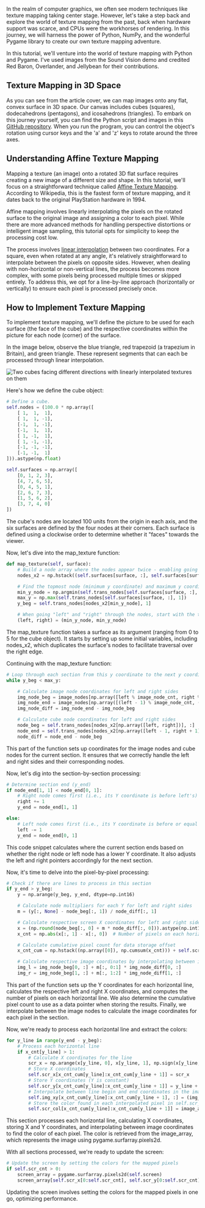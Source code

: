 In the realm of computer graphics, we often see modern techniques like texture mapping taking center stage. However, let's take a step back and explore the world of texture mapping from the past, back when hardware support was scarce, and CPUs were the workhorses of rendering. In this journey, we will harness the power of Python, NumPy, and the wonderful Pygame library to create our own texture mapping adventure.

In this tutorial, we'll venture into the world of texture mapping with Python and Pygame. I've used images from the Sound Vision demo and credited Red Baron, Overlander, and Jellybean for their contributions.

## Texture Mapping in 3D Space

As you can see from the article cover, we can map images onto any flat, convex surface in 3D space. Our canvas includes cubes (squares), dodecahedrons (pentagons), and icosahedrons (triangles). To embark on this journey yourself, you can find the Python script and images in this [GitHub repository](https://github.com/zeque92/RealTime3DwithPython). When you run the program, you can control the object's rotation using cursor keys and the 'a' and 'z' keys to rotate around the three axes.

## Understanding Affine Texture Mapping

Mapping a texture (an image) onto a rotated 3D flat surface requires creating a new image of a different size and shape. In this tutorial, we'll focus on a straightforward technique called [Affine Texture Mapping](https://en.wikipedia.org/wiki/Texture_mapping#Affine_texture_mapping). According to Wikipedia, this is the fastest form of texture mapping, and it dates back to the original PlayStation hardware in 1994.

Affine mapping involves linearly interpolating the pixels on the rotated surface to the original image and assigning a color to each pixel. While there are more advanced methods for handling perspective distortions or intelligent image sampling, this tutorial opts for simplicity to keep the processing cost low.

The process involves [linear interpolation](https://en.wikipedia.org/wiki/Linear_interpolation) between two coordinates. For a square, even when rotated at any angle, it's relatively straightforward to interpolate between the pixels on opposite sides. However, when dealing with non-horizontal or non-vertical lines, the process becomes more complex, with some pixels being processed multiple times or skipped entirely. To address this, we opt for a line-by-line approach (horizontally or vertically) to ensure each pixel is processed precisely once.

## How to Implement Texture Mapping

To implement texture mapping, we'll define the picture to be used for each surface (the face of the cube) and the respective coordinates within the picture for each node (corner) of the surface.

In the image below, observe the blue triangle, red trapezoid (a trapezium in Britain), and green triangle. These represent segments that can each be processed through linear interpolation.

![Two cubes facing different directions with linearly interpolated textures on them](/blog/Mastering%20Texture%20Mapping%20with%20Pygame%20A%20Comprehensive%20Guide/cubes1.jpg)

Here's how we define the cube object:

```python
# Define a cube.
self.nodes = (100.0 * np.array([
    [ 1,  1,  1],
    [ 1,  1, -1],
    [-1,  1, -1],
    [-1,  1,  1],
    [ 1, -1,  1],
    [ 1, -1, -1],
    [-1, -1, -1],
    [-1, -1,  1]
])).astype(np.float)

self.surfaces = np.array([
    [0, 1, 2, 3],
    [4, 7, 6, 5],
    [0, 4, 5, 1],
    [2, 6, 7, 3],
    [1, 5, 6, 2],
    [3, 7, 4, 0]
])
```

The cube's nodes are located 100 units from the origin in each axis, and the six surfaces are defined by the four nodes at their corners. Each surface is defined using a clockwise order to determine whether it "faces" towards the viewer.

Now, let's dive into the map_texture function:

```python
def map_texture(self, surface):
    # Build a node array where the nodes appear twice - enabling going "over" the right edge
    nodes_x2 = np.hstack((self.surfaces[surface, :], self.surfaces[surface, :]))

    # Find the topmost node (minimum y coordinate) and maximum y coordinate
    min_y_node = np.argmin(self.trans_nodes[self.surfaces[surface, :], 1])
    max_y = np.max(self.trans_nodes[self.surfaces[surface, :], 1])
    y_beg = self.trans_nodes[nodes_x2[min_y_node], 1]

    # When going "left" and "right" through the nodes, start with the top node in both
    (left, right) = (min_y_node, min_y_node)
```

The map_texture function takes a surface as its argument (ranging from 0 to 5 for the cube object). It starts by setting up some initial variables, including nodes_x2, which duplicates the surface's nodes to facilitate traversal over the right edge.

Continuing with the map_texture function:

```python
# Loop through each section from this y coordinate to the next y coordinate until all sections are processed
while y_beg < max_y:

    # Calculate image node coordinates for left and right sides
    img_node_beg = image_nodes[np.array([left % image_node_cnt, right % image_node_cnt]), :]
    img_node_end = image_nodes[np.array([(left - 1) % image_node_cnt, (right + 1) % image_node_cnt]), :]
    img_node_diff = img_node_end - img_node_beg

    # Calculate cube node coordinates for left and right sides
    node_beg = self.trans_nodes[nodes_x2[np.array([left, right])], :]
    node_end = self.trans_nodes[nodes_x2[np.array([left - 1, right + 1])], :]
    node_diff = node_end - node_beg
```

This part of the function sets up coordinates for the image nodes and cube nodes for the current section. It ensures that we correctly handle the left and right sides and their corresponding nodes.

Now, let's dig into the section-by-section processing:

```python
# Determine section end (y_end)
if node_end[1, 1] < node_end[0, 1]:
    # Right node comes first (i.e., its Y coordinate is before left's)
    right += 1
    y_end = node_end[1, 1]

else:
    # Left node comes first (i.e., its Y coordinate is before or equal to right's)
    left -= 1
    y_end = node_end[0, 1]
```

This code snippet calculates where the current section ends based on whether the right node or left node has a lower Y coordinate. It also adjusts the left and right pointers accordingly for the next section.

Now, it's time to delve into the pixel-by-pixel processing:

```python
# Check if there are lines to process in this section
if y_end > y_beg:
    y = np.arange(y_beg, y_end, dtype=np.int16)

    # Calculate node multipliers for each Y for left and right sides
    m = (y[:, None] - node_beg[:, 1]) / node_diff[:, 1]

    # Calculate respective screen X coordinates for left and right sides
    x = (np.round(node_beg[:, 0] + m * node_diff[:, 0])).astype(np.int16)
    x_cnt = np.abs(x[:, 1] - x[:, 0])  # Number of pixels on each horizontal line

    # Calculate cumulative pixel count for data storage offset
    x_cnt_cum = np.hstack((np.array([0]), np.cumsum(x_cnt))) + self.scr_cnt

    # Calculate respective image coordinates by interpolating between image nodes (usually corners)
    img_l = img_node_beg[0, :] + m[:, 0:1] * img_node_diff[0, :]
    img_r = img_node_beg[1, :] + m[:, 1:2] * img_node_diff[1, :]
```

This part of the function sets up the Y coordinates for each horizontal line, calculates the respective left and right X coordinates, and computes the number of pixels on each horizontal line. We also determine the cumulative pixel count to use as a data pointer when storing the results. Finally, we interpolate between the image nodes to calculate the image coordinates for each pixel in the section.

Now, we're ready to process each horizontal line and extract the colors:

```python
for y_line in range(y_end - y_beg):
    # Process each horizontal line
    if x_cnt[y_line] > 1:
        # Calculate X coordinates for the line
        scr_x = np.arange(x[y_line, 0], x[y_line, 1], np.sign(x[y_line, 1] - x[y_line, 0]), dtype=np.int16)
        # Store X coordinates
        self.scr_x[x_cnt_cum[y_line]:x_cnt_cum[y_line + 1]] = scr_x
        # Store Y coordinates (Y is constant)
        self.scr_y[x_cnt_cum[y_line]:x_cnt_cum[y_line + 1]] = y_line + y_beg
        # Interpolate between line begin and end coordinates in the image
        self.img_xy[x_cnt_cum[y_line]:x_cnt_cum[y_line + 1], :] = (img_l[y_line, :] + ((scr_x - scr_x[0]) / (scr_x[-1] - scr_x[0]))[:, None] * (img_r[y_line, :] - img_l[y_line, :])).astype(np.int16)
        # Store the color found in each interpolated pixel in self.scr_col
        self.scr_col[x_cnt_cum[y_line]:x_cnt_cum[y_line + 1]] = image_array[self.img_xy[x_cnt_cum[y_line]:x_cnt_cum[y_line + 1], 0], self.img_xy[x_cnt_cum[y_line]:x_cnt_cum[y_line + 1], 1]]
```

This section processes each horizontal line, calculating X coordinates, storing X and Y coordinates, and interpolating between image coordinates to find the color of each pixel. The color is retrieved from the image_array, which represents the image using pygame.surfarray.pixels2d.

With all sections processed, we're ready to update the screen:

```python
# Update the screen by setting the colors for the mapped pixels
if self.scr_cnt > 0:
    screen_array = pygame.surfarray.pixels2d(self.screen)
    screen_array[self.scr_x[0:self.scr_cnt], self.scr_y[0:self.scr_cnt]] = self.scr_col[0:self.scr_cnt]
```

Updating the screen involves setting the colors for the mapped pixels in one go, optimizing performance.
